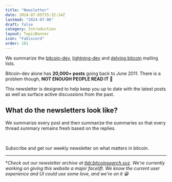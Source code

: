 ```yaml
---
title: "Newsletter"
date: 2024-07-05T15:32:14Z
lastmod: "2024-07-06"
draft: false
category: Introduction
layout: TopicBanner
icon: "FaDiscord"
order: 101
---
```


We summarize the <a href="https://lists.linuxfoundation.org/pipermail/bitcoin-dev/" target="_blank" rel="noopener noreferrer">bitcoin-dev</a>, <a href="https://lists.linuxfoundation.org/pipermail/lightning-dev/" target="_blank" rel="noopener noreferrer">lightning-dev</a> and <a href="https://delvingbitcoin.org/" target="_blank" rel="noopener noreferrer">delving bitcoin</a> mailing lists.

Bitcoin-dev alone has **20,000+ posts** going back to June 2011. There is a problem though, **NOT ENOUGH PEOPLE READ IT 🙁**

This newsletter is designed to help keep you up to date with the latest posts as well as surface active discussions from the past.

## What do the newsletters look like?

We summarize every post and then summarize the summaries so that every thread summary remains fresh based on the replies.

<div className="w-full sm:w-2/6">

<MinimalVideoPlayer 
    src="/decoding-bitcoin/static/images/topics/newsletter.webp" 
    autoPlay={false} 
/>
</div>

<br />

Subscribe and get our weekly newsletter on what matters in bitcoin.

<MailingListSignup />

---

\*_Check out our newsletter archive at <a href="https://tldr.bitcoinsearch.xyz/" target="_blank" rel="noopener noreferrer">tldr.bitcoinsearch.xyz</a>.
We're currently working on giving this website a major facelift. We know the current user experience and UI could use some love, and we're on it 😁_
